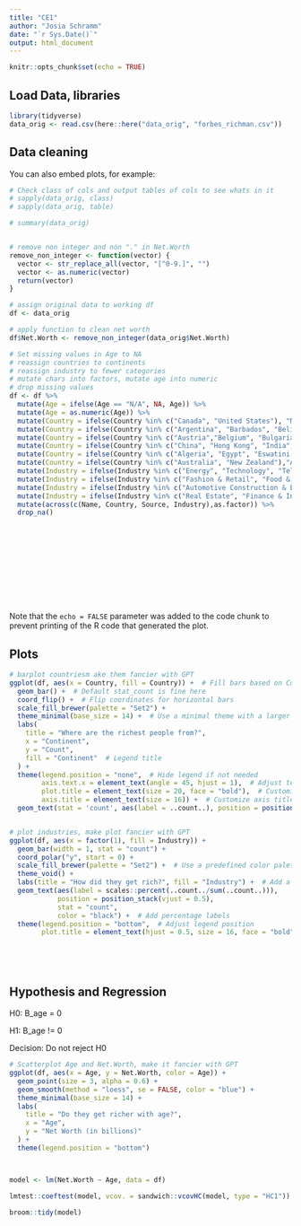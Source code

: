 ```yaml
---
title: "CE1"
author: "Josia Schramm"
date: "`r Sys.Date()`"
output: html_document
---
```


```r
knitr::opts_chunk$set(echo = TRUE)
```

## Load Data, libraries

```r
library(tidyverse)
data_orig <- read.csv(here::here("data_orig", "forbes_richman.csv"))

```

## Data cleaning

You can also embed plots, for example:

```r

# Check class of cols and output tables of cols to see whats in it
# sapply(data_orig, class)
# sapply(data_orig, table)

# summary(data_orig)


# remove non integer and non "." in Net.Worth
remove_non_integer <- function(vector) {
  vector <- str_replace_all(vector, "[^0-9.]", "")
  vector <- as.numeric(vector)
  return(vector)
}

# assign original data to working df
df <- data_orig

# apply function to clean net worth
df$Net.Worth <- remove_non_integer(data_orig$Net.Worth)

# Set missing values in Age to NA
# reassign countries to continents
# reassign industry to fewer categories
# mutate chars into factors, mutate age into numeric
# drop missing values
df <- df %>% 
  mutate(Age = ifelse(Age == "N/A", NA, Age)) %>% 
  mutate(Age = as.numeric(Age)) %>%
  mutate(Country = ifelse(Country %in% c("Canada", "United States"), "North America", Country)) %>% 
  mutate(Country = ifelse(Country %in% c("Argentina", "Barbados", "Belize", "Brazil", "Chile", "Colombia","Macau", "Guernsey", "Mexico", "Peru", "St. Kitts and Nevis", "Uruguay", "Venezuela"), "South America", Country)) %>% 
  mutate(Country = ifelse(Country %in% c("Austria","Belgium", "Bulgaria", "Cyprus", "Czechia", "Denmark", "Estonia", "Finland", "France", "Georgia", "Germany", "Greece", "Hungary", "Iceland", "Ireland", "Israel", "Italy", "Liechtenstein", "Monaco", "Netherlands", "Norway", "Poland", "Portugal", "Romania", "Russia", "Slovakia", "Spain", "Sweden", "Switzerland", "Ukraine", "United Kingdom"),"Europe", Country)) %>% 
  mutate(Country = ifelse(Country %in% c("China", "Hong Kong", "India", "Indonesia", "Japan", "Kazakhstan", "Lebanon", "Malaysia", "Nepal", "Oman", "Philippines", "Qatar", "Singapore", "South Korea", "Taiwan", "Thailand", "Turkey", "United Arab Emirates", "Vietnam"),"Asia", Country)) %>% 
  mutate(Country = ifelse(Country %in% c("Algeria", "Egypt", "Eswatini (Swaziland)", "Morocco", "Nigeria", "South Africa", "Tanzania" ),"Africa", Country)) %>% 
  mutate(Country = ifelse(Country %in% c("Australia", "New Zealand"),"Asia", Country)) %>% 
  mutate(Industry = ifelse(Industry %in% c("Energy", "Technology", "Telecom", "Construction & Engineering"), "Energy & Technology", Industry)) %>% 
  mutate(Industry = ifelse(Industry %in% c("Fashion & Retail", "Food & Beverage", "Gambling & Casinos", "Media & Entertainment", "Service", "Sports"),"Entertainment & Consumption", Industry)) %>% 
  mutate(Industry = ifelse(Industry %in% c("Automotive Construction & Engineering ", "Manufacturing", "Logistics", "Metals & Mining", "Automotive"),"Industrial & Manufacturing", Industry)) %>% 
  mutate(Industry = ifelse(Industry %in% c("Real Estate", "Finance & Investments"),"Real Estate & Finance", Industry)) %>% 
  mutate(across(c(Name, Country, Source, Industry),as.factor)) %>% 
  drop_na() 













```

Note that the `echo = FALSE` parameter was added to the code chunk to prevent printing of the R code that generated the plot.

## Plots


```r

# barplot countriesm ake them fancier with GPT
ggplot(df, aes(x = Country, fill = Country)) +  # Fill bars based on Country for a colorful plot
  geom_bar() +  # Default stat_count is fine here
  coord_flip() +  # Flip coordinates for horizontal bars
  scale_fill_brewer(palette = "Set2") +
  theme_minimal(base_size = 14) +  # Use a minimal theme with a larger base font size
  labs(
    title = "Where are the richest people from?",
    x = "Continent",
    y = "Count",
    fill = "Continent"  # Legend title
  ) +
  theme(legend.position = "none",  # Hide legend if not needed
        axis.text.x = element_text(angle = 45, hjust = 1),  # Adjust text angle for x-axis labels (if you decide against coord_flip)
        plot.title = element_text(size = 20, face = "bold"),  # Customize plot title
        axis.title = element_text(size = 16)) +  # Customize axis titles
  geom_text(stat = 'count', aes(label = ..count..), position = position_stack(vjust = 0.5), color = "white")  # Add count labels


# plot industries, make plot fancier with GPT
ggplot(df, aes(x = factor(1), fill = Industry)) +
  geom_bar(width = 1, stat = "count") +
  coord_polar("y", start = 0) +
  scale_fill_brewer(palette = "Set2") +  # Use a predefined color palette for clarity
  theme_void() +
  labs(title = "How did they get rich?", fill = "Industry") +  # Add a meaningful title and adjust legend title
  geom_text(aes(label = scales::percent(..count../sum(..count..))),
            position = position_stack(vjust = 0.5),
            stat = "count",
            color = "black") +  # Add percentage labels
  theme(legend.position = "bottom",  # Adjust legend position
        plot.title = element_text(hjust = 0.5, size = 16, face = "bold"))  # Center and bold the title






```

## Hypothesis and Regression

H0: B_age = 0

H1: B_age != 0

Decision: Do not reject H0

```r

# Scatterplot Age and Net.Worth, make it fancier with GPT
ggplot(df, aes(x = Age, y = Net.Worth, color = Age)) +
  geom_point(size = 3, alpha = 0.6) +
  geom_smooth(method = "loess", se = FALSE, color = "blue") +
  theme_minimal(base_size = 14) +
  labs(
    title = "Do they get richer with age?",
    x = "Age",
    y = "Net Worth (in billions)"
  ) +
  theme(legend.position = "bottom")



model <- lm(Net.Worth ~ Age, data = df)

lmtest::coeftest(model, vcov. = sandwich::vcovHC(model, type = "HC1"))

broom::tidy(model)


```
